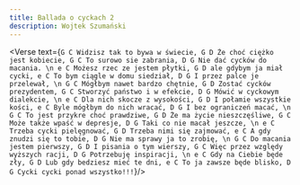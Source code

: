 ```yaml
---
title: Ballada o cyckach 2
description: Wojtek Szumański
---
```



<Verse text={`
G C
Widzisz tak to bywa w świecie,
G D
Że choć ciężko jest kobiecie,
G C
To surowo sie zabrania,
D G
Nie dać cycków do macania.
\n
e C
Możesz rzec ze jestem płytki,
G D
ale gdybym ja miał cycki,
e C
To bym ciągle w domu siedział,
D G
I przez palce je przelewał,
\n
G C
Mógłbym nawet bardzo chętnie,
G D
Zostać cycków prezydentem,
G C
Stworzyć państwo i w efekcie,
D G
Mówić w cyckowym dialekcie,
\n
e C
Dla nich skocze z wysokości,
G D
I połamie wszystkie kości,
e C
Byle mógłbym do nich wracać,
D G
I bez ograniczeń macać,
\n
G C
To jest przykre choć prawdziwe,
G D
Że ma życie nieszczęśliwe,
G C
Może także wpaść w depresje,
D G
Taki co nie macał jeszcze,
\n
e C
Trzeba cycki pielęgnować,
G D
Trzeba nimi się zajmować,
e C
A gdy znudzi się to tobie,
D G
Nie ma sprawy ja to zrobię,
\n
G C
Do macania jestem pierwszy,
G D
I pisania o tym wierszy,
G C
Więc przez względy wyższych racji,
D G
Potrzebuję inspiracji,
\n
e C
Gdy na Ciebie będe zły,
G D
Lub gdy bedziesz mieć te dni,
e C
To ja zawsze będe blisko,
D G
Cycki cycki ponad wszystko!!!
`}/>
